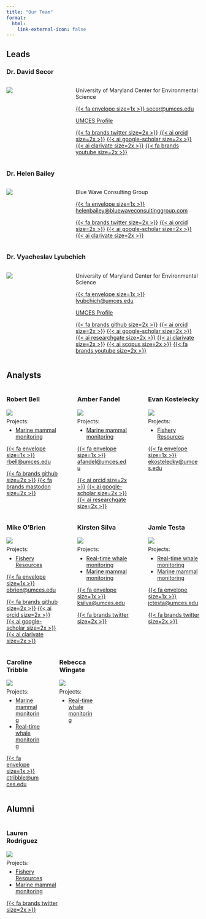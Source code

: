 ```yaml
---
title: "Our Team"
format: 
  html:
    link-external-icon: false
---
```


## Leads

### Dr. David Secor

::: columns
::: {.column width="25%"}
![](images/dave.jpg)
:::

::: {.column width="5%"}
:::

::: {.column width="70%"}
University of Maryland Center for Environmental Science

[{{< fa envelope size=1x >}} secor\@umces.edu](mailto:secor@umces.edu){.email}

[UMCES Profile](https://www.umces.edu/david-secor)\

[{{< fa brands twitter size=2x >}}](https://twitter.com/secorlab) [{{< ai orcid size=2x >}}](https://orcid.org/0000-0001-6007-4827) [{{< ai google-scholar size=2x >}}](https://scholar.google.com/citations?hl=en&user=5G4_EvwAAAAJ) [{{< ai clarivate size=2x >}}](https://www.webofscience.com/wos/author/record/913727) [{{< fa brands youtube size=2x >}}](https://www.youtube.com/@secorlab)
:::
:::

### Dr. Helen Bailey

::: columns
::: {.column width="25%"}
![](images/helen.jpg)
:::

::: {.column width="5%"}
:::

::: {.column width="70%"}
Blue Wave Consulting Group

[{{< fa envelope size=1x >}} helenbailey\@bluewaveconsultinggroup.com](mailto:helenbailey@bluewaveconsultinggroup.com){.email}

[{{< fa brands twitter size=2x >}}](https://twitter.com/DolphinWatch_CB) [{{< ai orcid size=2x >}}](https://orcid.org/0000-0001-7445-4687) [{{< ai google-scholar size=2x >}}](https://scholar.google.com/citations?hl=en&user=PewlQUIAAAAJ) [{{< ai clarivate size=2x >}}](https://www.webofscience.com/wos/author/record/599233)
:::
:::

### Dr. Vyacheslav Lyubchich

::: columns
::: {.column width="25%"}
![](images/slava.jpg)
:::

::: {.column width="5%"}
:::

::: {.column width="70%"}
University of Maryland Center for Environmental Science

[{{< fa envelope size=1x >}} lyubchich\@umces.edu](mailto:lyubchich@umces.edu){.email}

[UMCES Profile](https://www.umces.edu/vyacheslav-lyubchich)

[{{< fa brands github size=2x >}}](https://github.com/vlyubchich) [{{< ai orcid size=2x >}}](https://orcid.org/0000-0001-7936-4285) [{{< ai google-scholar size=2x >}}](https://scholar.google.com/citations?hl=en&user=qMeQJCgAAAAJ) [{{< ai researchgate size=2x >}}](https://www.researchgate.net/profile/Vyacheslav-Lyubchich) [{{< ai clarivate size=2x >}}](https://www.webofscience.com/wos/author/record/989365) [{{< ai scopus size=2x >}}](https://www.scopus.com/authid/detail.uri?authorId=56814941600) [{{< fa brands youtube size=2x >}}](https://www.youtube.com/@statspilot)
:::
:::

## Analysts

::: columns
::: {.column width="32%"}
### Robert Bell

![](images/robert.jpg)

::: {style="line-height: 0.1"}
Projects:
:::

-   [Marine mammal monitoring](../mmm/index.qmd)


[{{< fa envelope size=1x >}} rbell\@umces.edu](mailto:rbell@umces.edu){.email}

[{{< fa brands github size=2x >}}](https://github.com/CosmicSpittle) [{{< fa brands mastodon size=2x >}}](https://ecoevo.social/@cosmicspittle)
:::

::: {.column width="2%"}
:::

::: {.column width="32%"}
### Amber Fandel

![](images/amber.jpg)

::: {style="line-height: 0.1"}
Projects:
:::

-   [Marine mammal monitoring](../mmm/index.qmd)

[{{< fa envelope size=1x >}} afandel\@umces.edu](mailto:afandel@umces.edu){.email}

[{{< ai orcid size=2x >}}](https://orcid.org/0000-0001-6859-3138) [{{< ai google-scholar size=2x >}}](https://scholar.google.com/citations?&user=EEQNkTMAAAAJ) [{{< ai researchgate size=2x >}}](https://www.researchgate.net/profile/Amber-Fandel)
:::

::: {.column width="2%"}
:::

::: {.column width="32%"}
### Evan Kostelecky

![](images/evan.jpeg)

::: {style="line-height: 0.1"}
Projects:
:::

-   [Fishery Resources](../frm/index.qmd)

[{{< fa envelope size=1x >}} ekostelecky\@umces.edu](mailto:ekostelecky@umces.edu){.email}
:::
:::

::: columns
::: {.column width="32%"}
### Mike O'Brien

![](images/mike.jpg)

::: {style="line-height: 0.1"}
Projects:
:::

-   [Fishery Resources](../frm/index.qmd)

[{{< fa envelope size=1x >}} obrien\@umces.edu](mailto:obrien@umces.edu){.email}

[{{< fa brands github size=2x >}}](https://github.com/mhpob) [{{< ai orcid size=2x >}}](https://orcid.org/0000-0003-1420-6395) [{{< ai google-scholar size=2x >}}](https://scholar.google.com/citations?user=IMIq9P4AAAAJ&hl=en) [{{< ai clarivate size=2x >}}](https://www.webofscience.com/wos/author/record/ABF-9080-2021)
:::

::: {.column width="2%"}
:::

::: {.column width="32%"}
### Kirsten Silva

![](images/kirsten.jpg)

::: {style="line-height: 0.1"}
Projects:
:::

-   [Real-time whale monitoring](../rtwb/index.qmd)
-   [Marine mammal monitoring](../mmm/index.qmd)

[{{< fa envelope size=1x >}} ksilva\@umces.edu](mailto:ksilva@umces.edu){.email}

[{{< fa brands twitter size=2x >}}](https://twitter.com/DolphinWatch_CB)
:::

::: {.column width="2%"}
:::

::: {.column width="32%"}
### Jamie Testa

![](images/jamie.jpg)

::: {style="line-height: 0.1"}
Projects:
:::

-   [Real-time whale monitoring](../rtwb/index.qmd)
-   [Marine mammal monitoring](../mmm/index.qmd)

[{{< fa envelope size=1x >}} jctesta\@umces.edu](mailto:jctesta@umces.edu){.email}

[{{< fa brands twitter size=2x >}}](https://twitter.com/DolphinWatch_CB)
:::
:::

::: columns
::: {.column width="32%"}
### Caroline Tribble

![](images/caroline.jpg)

::: {style="line-height: 0.1"}
Projects:
:::

-   [Marine mammal monitoring](../mmm/index.qmd)
-   [Real-time whale monitoring](../rtwb/index.qmd)

[{{< fa envelope size=1x >}} ctribble@umces.edu](mailto:ctribble@umces.edu){.email}
:::

::: {.column width="2%"}
:::

::: {.column width="32%"}
### Rebecca Wingate

![](images/rebecca.jpeg)

::: {style="line-height: 0.1"}
Projects:
:::

-   [Real-time whale monitoring](../rtwb/index.qmd)

:::

::: {.column width="2%"}
:::

::: {.column width="32%"}
:::

::: {.column width="2%"}
:::

::: {.column width="32%"}
:::

:::


## Alumni

::: columns
::: {.column width="32%"}
### Lauren Rodriguez

![](images/lauren.jpg)

::: {style="line-height: 0.1"}
Projects:
:::

-   [Fishery Resources](../frm/index.qmd)
-   [Marine mammal monitoring](../mmm/index.qmd)

[{{< fa brands twitter size=2x >}}](https://twitter.com/MarineBio_LKRod)
:::

::: {.column width="2%"}
:::

::: {.column width="32%"}
:::

::: {.column width="2%"}
:::

::: {.column width="32%"}
:::

:::
